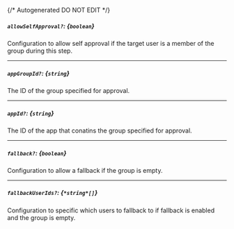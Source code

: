 {/* Autogenerated DO NOT EDIT  */}
##### `allowSelfApproval?`: *{`boolean`}*
Configuration to allow self approval if the target user is a member of the group during this step.

---
##### `appGroupId?`: *{`string`}*
The ID of the group specified for approval.

---
##### `appId?`: *{`string`}*
The ID of the app that conatins the group specified for approval.

---
##### `fallback?`: *{`boolean`}*
Configuration to allow a fallback if the group is empty.

---
##### `fallbackUserIds?`: *{`*string*[]`}*
Configuration to specific which users to fallback to if fallback is enabled and the group is empty.


